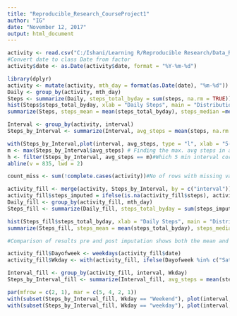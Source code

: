 ```yaml
---
title: "Reproducible_Research_CourseProject1"
author: "IG"
date: "November 12, 2017"
output: html_document
---
```


```r
activity <- read.csv("C:/Ishani/Learning R/Reproducible Research/Data_RR/activity.csv")
#Convert date to class Date from factor
activity$date <- as.Date(activity$date, format = "%Y-%m-%d")
```
```r
library(dplyr)
activity <- mutate(activity, mth_day = format(as.Date(date), "%m-%d"))
Daily <- group_by(activity, mth_day)
Steps <- summarize(Daily, steps_total_byday = sum(steps, na.rm = TRUE))
hist(Steps$steps_total_byday, xlab = "Daily Steps", main = "Distribution of Steps taken per day", col = "red", breaks = 20)
summarize(Steps, steps_mean = mean(steps_total_byday), steps_median =median(steps_total_byday))

```
```r
Interval <- group_by(activity, interval)
Steps_by_Interval <- summarize(Interval, avg_steps = mean(steps, na.rm = TRUE))

with(Steps_by_Interval,plot(interval, avg_steps, type = "l", xlab = "5-min interval", ylab = "Avg # of steps", main = "Average StepCount By Interval", col = "red", lwd = 3, bg = "blue"))
m <- max(Steps_by_Interval$avg_steps) # Finding the max. avg steps in a 5-min interval
h <- filter(Steps_by_Interval, avg_steps == m)#Which 5 min interval corresponds to the max. avg steps
abline(v = 835, lwd = 2)

```
```r
count_miss <- sum(!complete.cases(activity))#No of rows with missing values = 2304

activity_fill <- merge(activity, Steps_by_Interval, by = c("interval")) #Create a new dataset by merging original data with the file containing avg. steps per 5 min interval
activity_fill$steps_imputed = ifelse(is.na(activity_fill$steps), activity_fill$avg_steps, activity_fill$steps) # Imputing based on mean values of steps at that interval
Daily_fill <- group_by(activity_fill, mth_day)
Steps_fill <- summarize(Daily_fill, steps_total_byday = sum(steps_imputed))

hist(Steps_fill$steps_total_byday, xlab = "Daily Steps", main = "Distribution of Steps taken per day", col = "red", breaks = 20)
summarize(Steps_fill, steps_mean = mean(steps_total_byday), steps_median =median(steps_total_byday))

#Comparison of results pre and post imputation shows both the mean and the median have increased#
```
```r
activity_fill$Dayofweek <- weekdays(activity_fill$date)
activity_fill$Wkday <- with(activity_fill, ifelse(Dayofweek %in% c("Saturday", "Sunday"), "Weekend", "weekday"))

Interval_fill <- group_by(activity_fill, interval, Wkday)
Steps_by_Interval_fill <- summarize(Interval_fill, avg_steps = mean(steps_imputed))

par(mfrow = c(2, 1), mar = c(5, 4, 2, 1))
with(subset(Steps_by_Interval_fill, Wkday == "Weekend"), plot(interval, avg_steps, type = "l", xlab = "5-min interval", ylab = "Avg # of steps", main = "Weekend", col = "red", lwd = 3))
with(subset(Steps_by_Interval_fill, Wkday == "weekday"), plot(interval, avg_steps, type = "l", xlab = "5-min interval", ylab = "Avg # of steps", main = "Weekday", col = "red", lwd = 3))

```

